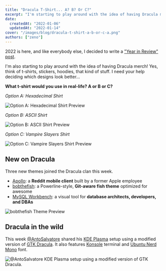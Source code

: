 ```yaml
---
title: "Dracula T-Shirt... A? B? Or C?"
excerpt: "I'm starting to play around with the idea of having Dracula merch! Now I need your help deciding which designs look better."
date:
  createdAt: "2022-01-06"
  updatedAt: "2022-01-14"
cover: "/images/blog/dracula-t-shirt-a-b-or-c-a.png"
authors: ["zeno"]
---
```


2022 is here, and like everybody else, I decided to write a ["Year in Review" post](/blog/2021-year-in-review).

I'm also starting to play around with the idea of having Dracula merch! Yes, think of t-shirts, stickers, hoodies, that kind of stuff. I need your help deciding which designs look better...

**What t-shirt would you use in real-life? A or B or C?**

_Option A: Hexadecimal Shirt_

![Option A: Hexadecimal Shirt Preview](/images/blog/dracula-t-shirt-a-b-or-c-a.png)

_Option B: ASCII Shirt_

![Option B: ASCII Shirt Preview](/images/blog/dracula-t-shirt-a-b-or-c-b.png)

_Option C: Vampire Slayers Shirt_

![Option C: Vampire Slayers Shirt Preview](/images/blog/dracula-t-shirt-a-b-or-c-c.png)

## New on Dracula

Three new themes joined the Dracula clan this week.

- [Apollo](/apollo): a **Reddit mobile client** built by a former Apple employee
- [bobthefish](/bobthefish): a Powerline-style, **Git-aware fish theme** optimized for awesome
- [MySQL Workbench](/mysql-workbench): a visual tool for **database architects, developers, and DBAs**

![bobthefish Theme Preview](/images/blog/dracula-t-shirt-a-b-or-c-d.png)

## Dracula in the wild

This week [@AntoSalvatore](https://www.reddit.com/r/unixporn/comments/rpanqw/kde_plasma_i_made_a_new_dracula_theme_because_the/) shared his [KDE Plasma](https://kde.org/plasma-desktop/) setup using a modified version of [GTK Dracula](/gtk). It also features [Konsole](/konsole) terminal and [Ubuntu Nerd Mono](https://www.nerdfonts.com/font-downloads) font.

![@AntoSalvatore KDE Plasma setup using a modified version of GTK Dracula.](/images/blog/dracula-t-shirt-a-b-or-c-e.png)
